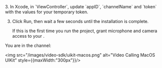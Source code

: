 <PlatformWrapper platform="macos">
3.  In Xcode, in `ViewController`, update `appID`, `channelName` and `token` with the values for your temporary token.

3.  Click Run, then wait a few seconds until the installation is complete.

    If this is the first time you run the project, grant microphone and camera access to your <Vpl k="CLIENT" />.

You are in the channel:

<img src="/images/video-sdk/uikit-macos.png" alt="Video Calling MacOS UIKit" style={{maxWidth:"300px"}}/>

</PlatformWrapper>
